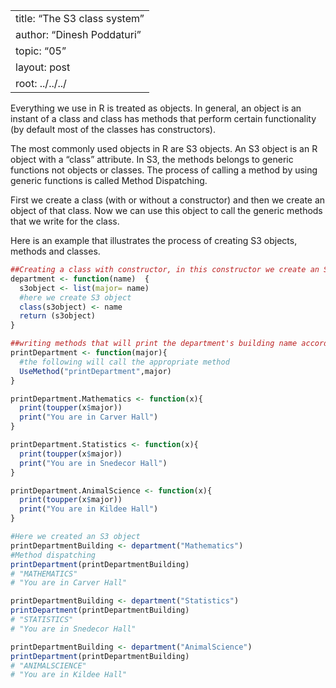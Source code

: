 
---
title: "The S3 class system"
author: "Dinesh Poddaturi"
topic: "05"
layout: post
root: ../../../
---

Everything we use in R is treated as objects. In general, an object is an instant of a class and class has methods that perform certain functionality (by default most of the classes has constructors).

The most commonly used objects in R are S3 objects. An S3 object is an R object with a "class" attribute. In S3, the methods belongs to generic functions not objects or classes. The process of calling a method by using generic functions is called Method Dispatching.

First we create a class (with or without a constructor) and then we create an object of that class. Now we can use this object to call the generic methods that we write for the class.

Here is an example that illustrates the process of creating S3 objects, methods and classes.

```r
##Creating a class with constructor, in this constructor we create an S3 object and return that object
department <- function(name)  {
  s3object <- list(major= name)
  #here we create S3 object
  class(s3object) <- name
  return (s3object)
}
```
```r
##writing methods that will print the department's building name according to the persons major
printDepartment <- function(major){
  #the following will call the appropriate method
  UseMethod("printDepartment",major)
}

printDepartment.Mathematics <- function(x){
  print(toupper(x$major))
  print("You are in Carver Hall")
}

printDepartment.Statistics <- function(x){
  print(toupper(x$major))
  print("You are in Snedecor Hall")
}

printDepartment.AnimalScience <- function(x){
  print(toupper(x$major))
  print("You are in Kildee Hall")
}
```

```r
#Here we created an S3 object 
printDepartmentBuilding <- department("Mathematics")
#Method dispatching
printDepartment(printDepartmentBuilding)
# "MATHEMATICS"
# "You are in Carver Hall"
```
```r
printDepartmentBuilding <- department("Statistics")
printDepartment(printDepartmentBuilding)
# "STATISTICS"
# "You are in Snedecor Hall"
```
```r
printDepartmentBuilding <- department("AnimalScience")
printDepartment(printDepartmentBuilding)
# "ANIMALSCIENCE"
# "You are in Kildee Hall"
```

